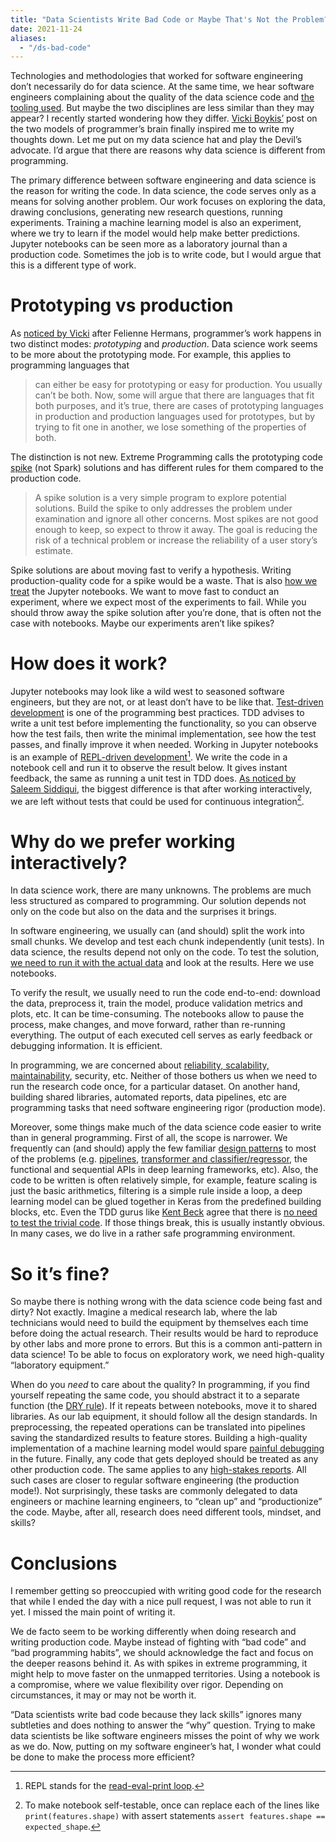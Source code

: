```yaml
---
title: "Data Scientists Write Bad Code or Maybe That's Not the Problem?"
date: 2021-11-24
aliases:
  - "/ds-bad-code"
---
```


Technologies and methodologies that worked for software engineering don't necessarily do for data science. At the same time, we hear software engineers complaining about the quality of the data science code and [the tooling used][joel-grus]. But maybe the two disciplines are less similar than they may appear? I recently started wondering how they differ. [Vicki Boykis'][two-modes] post on the two models of programmer's brain finally inspired me to write my thoughts down. Let me put on my data science hat and play the Devil's advocate. I'd argue that there are reasons why data science is different from programming.

The primary difference between software engineering and data science is the reason for writing the code. In data science, the code serves only as a means for solving another problem. Our work focuses on exploring the data, drawing conclusions, generating new research questions, running experiments. Training a machine learning model is also an experiment, where we try to learn if the model would help make better predictions. Jupyter notebooks can be seen more as a laboratory journal than a production code. Sometimes the job is to write code, but I would argue that this is a different type of work.

# Prototyping vs production

As [noticed by Vicki][two-modes] after Felienne Hermans, programmer's work happens in two distinct modes: *prototyping* and *production*. Data science work seems to be more about the prototyping mode. For example, this applies to programming languages that

> can either be easy for prototyping or easy for production. You usually can’t be both. Now, some will argue that there are languages that fit both purposes, and it’s true, there are cases of prototyping languages in production and production languages used for prototypes, but by trying to fit one in another, we lose something of the properties of both.

The distinction is not new. Extreme Programming calls the prototyping code [spike][spike] (not Spark) solutions and has different rules for them compared to the production code.

> A spike solution is a very simple program to explore potential solutions. Build the spike to only addresses the problem under examination and ignore all other concerns. Most spikes are not good enough to keep, so expect to throw it away. The goal is reducing the risk of a technical problem or increase the reliability of a user story's estimate.

Spike solutions are about moving fast to verify a hypothesis. Writing production-quality code for a spike would be a waste. That is also [how we treat][no-prod-notebooks] the Jupyter notebooks. We want to move fast to conduct an experiment, where we expect most of the experiments to fail. While you should throw away the spike solution after you're done, that is often not the case with notebooks. Maybe our experiments aren't like spikes?

# How does it work?

Jupyter notebooks may look like a wild west to seasoned software engineers, but they are not, or at least don't have to be like that. [Test-driven development][tdd] is one of the programming best practices. TDD advises to write a unit test before implementing the functionality, so you can observe how the test fails, then write the minimal implementation, see how the test passes, and finally improve it when needed. Working in Jupyter notebooks is an example of [REPL-driven development][rdd1][^1]. We write the code in a notebook cell and run it to observe the result below. It gives instant feedback, the same as running a unit test in TDD does. [As noticed by Saleem Siddiqui][thoughtworks-podcast], the biggest difference is that after working interactively, we are left without tests that could be used for continuous integration[^2].

# Why do we prefer working interactively?

In data science work, there are many unknowns. The problems are much less structured as compared to programming. Our solution depends not only on the code but also on the data and the surprises it brings.

In software engineering, we usually can (and should) split the work into small chunks. We develop and test each chunk independently (unit tests). In data science, the results depend not only on the code. To test the solution, [we need to run it with the actual data][thoughtworks-podcast] and look at the results. Here we use notebooks.

To verify the result, we usually need to run the code end-to-end: download the data, preprocess it, train the model, produce validation metrics and plots, etc. It can be time-consuming. The notebooks allow to pause the process, make changes, and move forward, rather than re-running everything. The output of each executed cell serves as early feedback or debugging information. It is efficient.

In programming, we are concerned about [reliability, scalability, maintainability][rms], security, etc. Neither of those bothers us when we need to run the research code once, for a particular dataset. On another hand, building shared libraries, automated reports, data pipelines, etc are programming tasks that need software engineering rigor (production mode).

Moreover, some things make much of the data science code easier to write than in general programming. First of all, the scope is narrower. We frequently can (and should) apply the few familiar [design patterns][ml-design-patterns] to most of the problems (e.g. [pipelines][pipelines], [transformer and classifier/regressor][sklearn-base], the functional and sequential APIs in deep learning frameworks, etc). Also, the code to be written is often relatively simple, for example, feature scaling is just the basic arithmetics, filtering is a simple rule inside a loop, a deep learning model can be glued together in Keras from the predefined building blocks, etc. Even the TDD gurus like [Kent Beck][kent-beck] agree that there is [no need to test the trivial code][no-need-to-test]. If those things break, this is usually instantly obvious. In many cases, we do live in a rather safe programming environment.

# So it's fine?

So maybe there is nothing wrong with the data science code being fast and dirty? Not exactly. Imagine a medical research lab, where the lab technicians would need to build the equipment by themselves each time before doing the actual research. Their results would be hard to reproduce by other labs and more prone to errors. But this is a common anti-pattern in data science! To be able to focus on exploratory work, we need high-quality "laboratory equipment."

When do you *need* to care about the quality? In programming, if you find yourself repeating the same code, you should abstract it to a separate function (the [DRY rule][dry]). If it repeats between notebooks, move it to shared libraries. As our lab equipment, it should follow all the design standards. In preprocessing, the repeated operations can be translated into pipelines saving the standardized results to feature stores. Building a high-quality implementation of a machine learning model would spare [painful debugging][debugging-ml] in the future. Finally, any code that gets deployed should be treated as any other production code. The same applies to any [high-stakes reports][mlops-podcast]. All such cases are closer to regular software engineering (the production mode!). Not surprisingly, these tasks are commonly delegated to data engineers or machine learning engineers, to "clean up" and "productionize" the code. Maybe, after all, research does need different tools, mindset, and skills?

# Conclusions

I remember getting so preoccupied with writing good code for the research that while I ended the day with a nice pull request, I was not able to run it yet. I missed the main point of writing it.

We de facto seem to be working differently when doing research and writing production code. Maybe instead of fighting with "bad code" and "bad programming habits", we should acknowledge the fact and focus on the deeper reasons behind it. As with spikes in extreme programming, it might help to move faster on the unmapped territories. Using a notebook is a compromise, where we value flexibility over rigor. Depending on circumstances, it may or may not be worth it.

"Data scientists write bad code because they lack skills" ignores many subtleties and does nothing to answer the "why" question. Trying to make data scientists be like software engineers misses the point of why we work as we do. Now, putting on my software engineer's hat, I wonder what could be done to make the process more efficient?


[^1]: REPL stands for the [read-eval-print loop][rdd2].
[^2]: To make notebook self-testable, once can replace each of the lines like `print(features.shape)` with assert statements `assert features.shape == expected_shape`.

[joel-grus]: https://www.youtube.com/watch?v=7jiPeIFXb6UT
[spike]: http://www.extremeprogramming.org/rules/spike.html
[two-modes]: https://veekaybee.github.io/2021/11/07/typed-pipe/
[no-prod-notebooks]: https://martinfowler.com/articles/productize-data-sci-notebooks.html
[tdd]: https://www.goodreads.com/book/show/4268826-growing-object-oriented-software-guided-by-tests
[rdd1]: https://web.archive.org/web/20210920203741/https://practical.li/clojure/repl-driven-devlopment.html
[rdd2]: https://mikelevins.github.io/posts/2020-12-18-repl-driven
[thoughtworks-podcast]: https://podcasts.apple.com/pl/podcast/thoughtworks-technology-podcast/id881136697?i=1000542363263
[mocking]: https://realpython.com/python-mock-library/
[pipelines]: https://mahmoudyusof.github.io/general/scikit-learn-pipelines/
[sklearn-base]: https://scikit-learn.org/stable/modules/classes.html#module-sklearn.base
[kent-beck]: https://stackoverflow.com/questions/153234/how-deep-are-your-unit-tests/153565#153565
[no-need-to-test]: https://softwareengineering.stackexchange.com/questions/244705/what-kind-of-code-would-kent-beck-avoid-unit-testing
[dry]: https://www.martinfowler.com/bliki/BeckDesignRules.html
[debugging-ml]: https://fullstackdeeplearning.com/spring2021/lecture-7/
[ml-design-patterns]: https://www.goodreads.com/book/show/55275019-machine-learning-design-patterns
[mlops-podcast]: https://podcasts.apple.com/pl/podcast/mlops-community/id1505372978?i=1000541213916
[tech-debt]: https://www.martinfowler.com/bliki/TechnicalDebt.html
[rms]: https://www.oreilly.com/library/view/designing-data-intensive-applications/9781491903063/ch01.html

